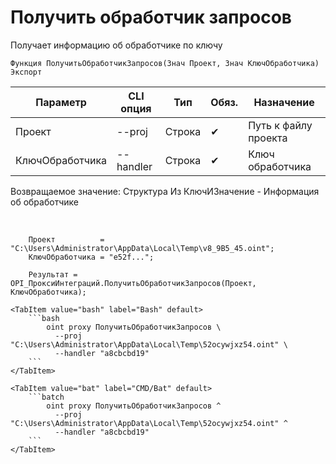 ﻿---
sidebar_position: 3
---


# Получить обработчик запросов
 Получает информацию об обработчике по ключу



`Функция ПолучитьОбработчикЗапросов(Знач Проект, Знач КлючОбработчика) Экспорт`

  | Параметр | CLI опция | Тип | Обяз. | Назначение |
  |-|-|-|-|-|
  | Проект | --proj | Строка | &#x2714; | Путь к файлу проекта |
  | КлючОбработчика | --handler | Строка | &#x2714; | Ключ обработчика |

  
  Возвращаемое значение:   Структура Из КлючИЗначение - Информация об обработчике

<br/>




```bsl title="Пример использования для 1С:Предприятие/OneScript"
    Проект          = "C:\Users\Administrator\AppData\Local\Temp\v8_9B5_45.oint";
    КлючОбработчика = "e52f...";

    Результат = OPI_ПроксиИнтеграций.ПолучитьОбработчикЗапросов(Проект, КлючОбработчика);
```
    

 <Tabs>
  
    <TabItem value="bash" label="Bash" default>
        ```bash
            oint proxy ПолучитьОбработчикЗапросов \
              --proj "C:\Users\Administrator\AppData\Local\Temp\52ocywjxz54.oint" \
              --handler "a8cbcbd19"
        ```
    </TabItem>
  
    <TabItem value="bat" label="CMD/Bat" default>
        ```batch
            oint proxy ПолучитьОбработчикЗапросов ^
              --proj "C:\Users\Administrator\AppData\Local\Temp\52ocywjxz54.oint" ^
              --handler "a8cbcbd19"
        ```
    </TabItem>
</Tabs>




